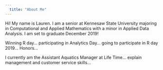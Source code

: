 ```yaml
---
  title: "About Me"
---
```

  
  Hi! My name is Lauren. I am a senior at Kennesaw State University majoring in Computational and Applied Mathematics with a minor in Applied Data Analysis. I am set to graduate December 2019!

Winning R day... participating in Analytics Day... 
going to participate in R day 2019... 
Honors...

I currently am the Assistant Aquatics Manager at Life Time...
explain management and customer service skills...